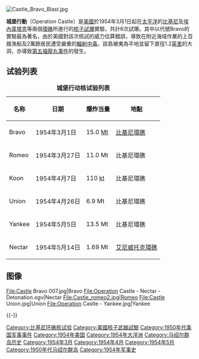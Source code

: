 {{NoteTA
|G1=Aero}}
{{Otheruses|subject=[[美國|美國]]的[[核子試爆|核子試爆]]實驗|other=[[二戰|二戰]]時[[德軍|德軍]]的軍事行動|庫爾斯克會戰}}
{{核試模板
|名稱 = 城堡行動
|原文名称 = Operation Castle
|圖片 = Castle Romeo.jpg
|照片說明 = 代號Romeo的核爆實驗景象
|國家 = {{us}}
|試爆地 = [[太平洋试验场|太平洋试验场]]
|核試時期 = 1954年3月到5月
|核爆次數 = 6
|核試性質 = 大气核试验
|引爆方法 = [[核聚变|核聚变]]
|最大當量 = 1500万吨 [[爆炸当量|爆炸当量]]
|前次核試 = [[结果-节孔行动|结果-节孔行动]]
|後次核試 = {{le|茶壶行动|Operation Teapot}}
}}
[[File:Castle_Bravo_Blast.jpg|thumb]]
{{commons|Category:Operation Castle|城堡作戰}}

'''城堡行動'''（Operation Castle）是[[美國|美國]]於1954年3月1日起在[[太平洋|太平洋]]的[[比基尼環礁|比基尼]]及[[埃內韋塔克環礁|埃內韋塔克]]等兩個[[環礁|環礁]]所進行的[[核子試爆|核子試爆]]實驗，共計6次試爆。其中以代號Bravo的實驗最為著名，由於美國對該次核試的威力估算錯誤，導致在附近海域作業的上百艘漁船及2萬餘居民遭受嚴重的[[輻射中毒|輻射中毒]]，該島被夷為平地並留下直徑1.2[[英里|英里]]的大洞，亦導致[[第五福龍丸事件|第五福龍丸事件]]的發生。

==试验列表==
{| class="sortable wikitable" style="font-size:95%; line-height:1.4em; margin-right:0px;"
|+ '''城堡行动核试验列表'''
|-
! 名称
! 日期
! style="white-space:nowrap;" | 爆炸当量
! class="unsortable" | 地點
|-
! Bravo
| 1954年3月1日
| 15.0 [[Mt|Mt]]
| [[比基尼環礁|比基尼環礁]]
|-
! Romeo
| 1954年3月27日
| 11.0 Mt
| 比基尼環礁
|-
! Koon
| 1954年4月7日
| 110 [[kt|kt]]
| 比基尼環礁
|-
! Union
| 1954年4月26日
| 6.9 Mt
| 比基尼環礁
|-
! Yankee
| 1954年5月5日
| 13.5 Mt
| 比基尼環礁
|-
! Nectar
| 1954年5月14日
| 1.69 Mt
| [[艾尼威托克環礁|艾尼威托克環礁]]
|}

==图像==
<gallery mode=packed>
File:Castle Bravo 007.jpg|Bravo
File:Operation Castle - Nectar - Detonation.ogv|Nectar
File:Castle_romeo2.jpg|Romeo
File:Castle Union.jpg|Union
File:Operation Castle - Yankee.jpg|Yankee
</gallery>

{{-}}
{{美国核试验}}

[[Category:比基尼环礁核试验|Category:比基尼环礁核试验]]
[[Category:美國核子武器試驗|Category:美國核子武器試驗]]
[[Category:1950年代美国军事事件|Category:1950年代美国军事事件]]
[[Category:1954年美国|Category:1954年美国]]
[[Category:1954年大洋洲|Category:1954年大洋洲]]
[[Category:马绍尔群岛历史|Category:马绍尔群岛历史]]
[[Category:1954年3月|Category:1954年3月]]
[[Category:1954年4月|Category:1954年4月]]
[[Category:1954年5月|Category:1954年5月]]
[[Category:1950年代马绍尔群岛|Category:1950年代马绍尔群岛]]
[[Category:1954年军事史|Category:1954年军事史]]